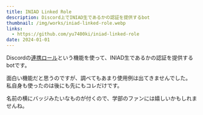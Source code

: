 ```yaml
---
title: INIAD Linked Role
description: Discord上でINIAD生であるかの認証を提供するbot
thumbnail: /img/works/iniad-linked-role.webp
links:
  - https://github.com/yu7400ki/iniad-linked-role
date: 2024-01-01
---
```


Discordの[連携ロール](https://support.discord.com/hc/ja/articles/10388356626711-%E6%8E%A5%E7%B6%9A-%E9%80%A3%E6%90%BA%E3%83%AD%E3%83%BC%E3%83%AB-%E7%AE%A1%E7%90%86%E8%80%85)という機能を使って、INIAD生であるかの認証を提供するbotです。

面白い機能だと思うのですが、調べてもあまり使用例は出てきませんでした。
私自身も使ったのは後にも先にもコレだけです。

名前の横にバッジみたいなものが付くので、学部のファンには嬉しいかもしれませんね。
